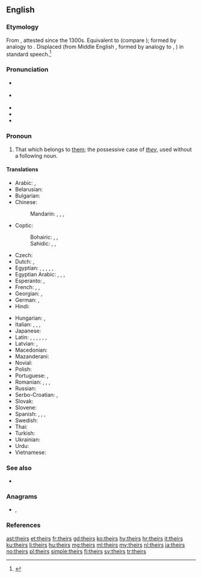 ==English==

===Etymology===
From {{der|en|enm|theires}}, attested since the 1300s. Equivalent to {{suffix|their|s|lang=en}} (compare {{m|en|-'s}}); formed by analogy to {{m|en|his}}. Displaced {{m|en|theirn}} (from Middle English {{m|enm|theiren}}, formed by analogy to {{m|en|mine}}, {{m|en|thine}}) in standard speech.<ref>{{R:Etymonline}}</ref>

===Pronunciation===
* {{a|UK}} {{IPA|/ðɛəz/|/ðɛːz/|lang=en}}
* {{a|US}} {{IPA|/ðɛɚz/|lang=en}}
* {{audio|en-us-theirs.ogg|Audio (US)|lang=en}}
* {{rhymes|ɛə(r)z|lang=en}}
* {{homophones|lang=en|there's}}

===Pronoun===
{{head|en|pronoun|cat2=possessive pronouns|cat3=third person pronouns}}

# That which belongs to [[them]]; the possessive case of ''[[they]]'', used without a following noun.

====Translations====
{{trans-top|that which belongs to them}}
* Arabic: {{qualifier|belonging to two persons}} {{t|ar|لَهُمَا|m|f}}, {{qualifier|belonging to many persons}} {{t|ar|لَهُم|m}} {{t|ar|لَهُن|f}}
* Belarusian: {{t|be|іх|tr=ix}}
* Bulgarian: {{t|bg|техен|tr=téhen}}
* Chinese:
*: Mandarin: {{t+|cmn|他們|alt=他們的|sc=Hani}}, {{t+|cmn|他们|alt=他们的|tr=tāmen-de|sc=Hani}}, {{t+|cmn|她們|alt=她們的|sc=Hani}}, {{t+|cmn|她们|alt=她们的|tr=tāmen-de|sc=Hani}} {{qualifier|of females}}
* Coptic:
*: Bohairic: {{t|cop|ⲫⲱⲟⲩ|m|tr=phōw}}, {{t|cop|ⲑⲱⲟⲩ|f|tr=θōw}}, {{t|cop|ⲛⲟⲩⲟⲩ|p|tr=nww}}
*: Sahidic: {{t|cop|ⲡⲱⲟⲩ|m|tr=pōw}}, {{t|cop|ⲧⲱⲟⲩ|f|tr=tōw}}, {{t|cop|ⲛⲟⲩⲟⲩ|p|tr=nww}}
* Czech: {{t+|cs|jejich}}
* Dutch: {{t|nl|het hunne}}, {{t|nl|de hunne}}
* Egyptian: {{t|egy|𓅮𓄿𓇌𓏲𓏥|m|tr=payw}}, {{t|egy|𓏏𓄿𓇌𓏲𓏥|f|tr=tayw}}, {{t|egy|𓈖𓄿𓄿𓇌𓏲𓏥|p|tr=nayw}}, {{qualifier|archaic}} {{t|egy|𓅮𓇌𓋴𓈖𓏥|m|tr=paysn}}, {{qualifier|archaic}} {{t|egy|𓏏𓇌𓋴𓈖𓏥|f|tr=taysn}}, {{qualifier|archaic}} {{t|egy|𓈖𓄿𓇌𓋴𓈖𓏥|p|tr=naysn}}
* Egyptian Arabic: {{t|arz|ليهم|tr=lihom|sc=Arab}}, {{t|arz|بتاعهم|m|tr=betaʕhom|sc=Arab}}, {{t|arz|بتاعتهم|f|tr=betaʕethom|sc=Arab}}, {{t|arz|بتوعهم|p|tr=betoʕhom|sc=Arab}}
* Esperanto: {{t|eo|la ilia}}, {{t|eo|la sia}}
* French: {{t+|fr|le leur|f}}, {{t+|fr|la leur|f}}, {{t+|fr|les leurs|m-p|f-p}}
* Georgian: {{t|ka|მათი|sc=Geor}}, {{t|ka|იმათი|sc=Geor}}
* German: {{t-check|de|ihrs}}, {{t-check|de|[[von]] [[ihnen]]}} <!-- was "von ihnen" - assumed sum-of-parts; if an idiom, use {{t}} instead of {{t-SOP}}. see [[User:Kephir/gadgets/xte#Translation_fixing]] -->
* Hindi: {{t+|hi|उनका|tr=unkā}}
{{trans-mid}}
* Hungarian: {{t+|hu|övék}}, {{t|hu|övéik}}
* Italian: {{t|it|il loro|m}}, {{t|it|la loro|f}}, {{t|it|i loro|m-p}}, {{t|it|le loro|f-p}}
* Japanese: {{t|ja|彼ら|alt=彼らの|tr=かれらの, karera-no}}
* Latin: {{t+|la|suus}}, {{t+|la|eorum}}, {{t+|la|earum}}, {{t|la|illorum}}, {{t|la|illarum}}, {{t+|la|horum}}, {{t+|la|harum}}
* Latvian: {{t+|lv|viņu}}, {{t|lv|viņējs}}
* Macedonian: {{t|mk|нивен|tr=níven}}
* Mazanderani: {{t|mzn|وشونی|tr=vešuni|sc=ps-Arab}}
* Novial: {{t|nov|lesen}}
* Polish: {{t+|pl|ich}}
* Portuguese: {{t+|pt|seu}}, {{t+|pt|deles}}
* Romanian: {{t|ro|al lor|m}}, {{t|ro|a lor|f}}, {{t|ro|ai lor|m-p}}, {{t|ro|ale lor|f-p}}
* Russian: {{t+|ru|их}}
* Serbo-Croatian: {{t|sh|њихов|sc=Cyrl}}, {{t|sh|njihov}}
* Slovak: {{t+|sk|ich}}
* Slovene: {{t+|sl|njíhov}}
* Spanish: {{t+|es|suyo|m}}, {{t+|es|suya|f}}, {{t+|es|suyos|m-p}}, {{t+|es|suyas|f-p}}
* Swedish: {{t+|sv|deras}}
* Thai: {{t|th|ของเขา|tr=kŏng kăo}}
* Turkish: {{t|tr|onlarınki}}
* Ukrainian: {{t|uk|їх|tr=jix}}
* Urdu: {{t|ur|ان کا|tr=un kā}}
* Vietnamese: {{t|vi|của họ}}
{{trans-bottom}}

===See also===
* {{projectlink|wikipedia|They}}

===Anagrams===
* {{l|en|riseth}}, {{l|en|Ritesh}}

===References===
<references/>

[[ast:theirs]]
[[et:theirs]]
[[fr:theirs]]
[[gd:theirs]]
[[ko:theirs]]
[[hy:theirs]]
[[hr:theirs]]
[[it:theirs]]
[[ku:theirs]]
[[li:theirs]]
[[hu:theirs]]
[[mg:theirs]]
[[ml:theirs]]
[[my:theirs]]
[[nl:theirs]]
[[ja:theirs]]
[[no:theirs]]
[[pl:theirs]]
[[simple:theirs]]
[[fi:theirs]]
[[sv:theirs]]
[[tr:theirs]]